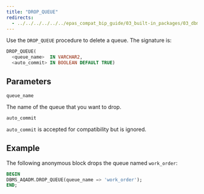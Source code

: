 ```yaml
---
title: "DROP_QUEUE"
redirects:
  - ../../../../../../epas_compat_bip_guide/03_built-in_packages/03_dbms_aqadm/05_drop_queue #generated for docs/epas/reorg-role-use-case-mode
---
```


Use the `DROP_QUEUE` procedure to delete a queue. The signature is:

```sql
DROP_QUEUE(
  <queue_name>  IN VARCHAR2,
  <auto_commit> IN BOOLEAN DEFAULT TRUE)
```

## Parameters

`queue_name`

 The name of the queue that you want to drop.

`auto_commit`

 `auto_commit` is accepted for compatibility but is ignored.

## Example

The following anonymous block drops the queue named `work_order`:

```sql
BEGIN
DBMS_AQADM.DROP_QUEUE(queue_name => 'work_order');
END;
```
